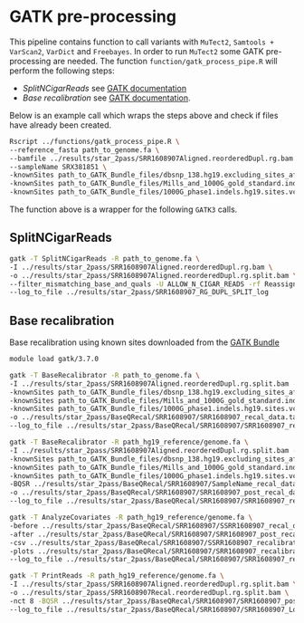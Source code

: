 # GATK pre-processing {#ch:gatk-prep}

This pipeline contains function to call variants with `MuTect2`, `Samtools + VarScan2`, `VarDict` and `Freebayes`.
In order to run `MuTect2` some GATK pre-processing are needed. The function `function/gatk_process_pipe.R` will perform the following steps:

* *SplitNCigarReads* see [GATK documentation](https://software.broadinstitute.org/gatk/documentation/tooldocs/3.8-0/org_broadinstitute_gatk_tools_walkers_rnaseq_SplitNCigarReads.php)
* *Base recalibration* see [GATK documentation](https://gatkforums.broadinstitute.org/gatk/discussion/44/base-quality-score-recalibration-bqsr). 

Below is an example call which wraps the steps above and check if files have already been created.

```bash
Rscript ../functions/gatk_process_pipe.R \
--reference_fasta path_to_genome.fa \
--bamfile ../results/star_2pass/SRR1608907Aligned.reorderedDupl.rg.bam \
--sampleName SRX381851 \
-knownSites path_to_GATK_Bundle_files/dbsnp_138.hg19.excluding_sites_after_129.vcf \
-knownSites path_to_GATK_Bundle_files/Mills_and_1000G_gold_standard.indels.hg19.sites.vcf \
-knownSites path_to_GATK_Bundle_files/1000G_phase1.indels.hg19.sites.vcf 
```

The function above is a wrapper for the following `GATK3` calls.

## SplitNCigarReads

```bash
gatk -T SplitNCigarReads -R path_to_genome.fa \
-I ../results/star_2pass/SRR1608907Aligned.reorderedDupl.rg.bam \
-o ../results/star_2pass/SRR1608907Aligned.reorderedDupl.rg.split.bam \
--filter_mismatching_base_and_quals -U ALLOW_N_CIGAR_READS -rf ReassignOneMappingQuality -RMQF 255 -RMQT 60 \
--log_to_file ../results/star_2pass/SRR1608907_RG_DUPL_SPLIT_log
```

## Base recalibration

Base recalibration using known sites downloaded from the [GATK Bundle](https://github.com/snewhouse/ngs_nextflow/wiki/GATK-Bundle)

```bash
module load gatk/3.7.0

gatk -T BaseRecalibrator -R path_to_genome.fa \
-I ../results/star_2pass/SRR1608907Aligned.reorderedDupl.rg.split.bam -nct 8 \
-knownSites path_to_GATK_Bundle_files/dbsnp_138.hg19.excluding_sites_after_129.vcf \
-knownSites path_to_GATK_Bundle_files/Mills_and_1000G_gold_standard.indels.hg19.sites.vcf \
-knownSites path_to_GATK_Bundle_files/1000G_phase1.indels.hg19.sites.vcf \
-o ../results/star_2pass/BaseQRecal/SRR1608907/SRR1608907_recal_data.table \
--log_to_file ../results/star_2pass/BaseQRecal/SRR1608907/SRR1608907_recal_step1_log 

gatk -T BaseRecalibrator -R path_hg19_reference/genome.fa \
-I ../results/star_2pass/SRR1608907Aligned.reorderedDupl.rg.split.bam -nct 8 \
-knownSites path_to_GATK_Bundle_files/dbsnp_138.hg19.excluding_sites_after_129.vcf \
-knownSites path_to_GATK_Bundle_files/Mills_and_1000G_gold_standard.indels.hg19.sites.vcf \
-knownSites path_to_GATK_Bundle_files/1000G_phase1.indels.hg19.sites.vcf \
-BQSR ../results/star_2pass/BaseQRecal/SRR1608907/SampleName_recal_data.table \
-o ../results/star_2pass/BaseQRecal/SRR1608907/SRR1608907_post_recal_data.table \
--log_to_file ../results/star_2pass/BaseQRecal/SRR1608907/SRR1608907_recal_step2_log 

gatk -T AnalyzeCovariates -R path_hg19_reference/genome.fa \
-before ../results/star_2pass/BaseQRecal/SRR1608907/SSRR1608907_recal_data.table \
-after ../results/star_2pass/BaseQRecal/SRR1608907/SRR1608907_post_recal_data.table \
-csv ../results/star_2pass/BaseQRecal/SRR1608907/SSRR1608907_recalibration_plots.csv \
-plots ../results/star_2pass/BaseQRecal/SRR1608907/SRR1608907_recalibration_plots.pdf \
--log_to_file ../results/star_2pass/BaseQRecal/SRR1608907/SRR1608907_recal_analyseCov_log 

gatk -T PrintReads -R path_hg19_reference/genome.fa \
-I ../results/star_2pass/SRR1608907Aligned.reorderedDupl.rg.split.bam \
-o ../results/star_2pass/SRR1608907Recal.reorderedDupl.rg.split.bam \
-nct 8 -BQSR ../results/star_2pass/BaseQRecal/SRR1608907/SRR1608907_post_recal_data.table \
--log_to_file ../results/star_2pass/BaseQRecal/SRR1608907/SRR1608907_Log_recalibrated_bases
```
